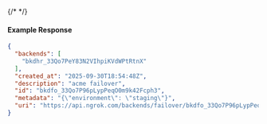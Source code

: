 {/* <!-- Code generated for API Clients. DO NOT EDIT. --> */}

#### Example Response
```json
{
  "backends": [
    "bkdhr_33Qo7PeY83N2VIhpiKVdWPtRtnX"
  ],
  "created_at": "2025-09-30T18:54:48Z",
  "description": "acme failover",
  "id": "bkdfo_33Qo7P96pLypPeqO0m9k42Fcph3",
  "metadata": "{\"environment\": \"staging\"}",
  "uri": "https://api.ngrok.com/backends/failover/bkdfo_33Qo7P96pLypPeqO0m9k42Fcph3"
}

```